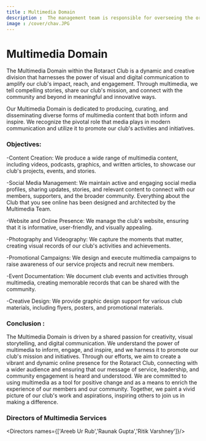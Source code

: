 ```yaml
---
title : Multimedia Domain
description :  The management team is responsible for overseeing the organization's operations, setting strategic goals, making decisions, allocating resources, and ensuring the overall success and growth of the club. 
image : /cover/chav.JPG
---
```


# Multimedia Domain

The Multimedia Domain within the Rotaract Club is a dynamic and creative division that harnesses the power of visual and digital communication to amplify our club's impact, reach, and engagement. Through multimedia, we tell compelling stories, share our club's mission, and connect with the community and beyond in meaningful and innovative ways.

Our Multimedia Domain is dedicated to producing, curating, and disseminating diverse forms of multimedia content that both inform and inspire. We recognize the pivotal role that media plays in modern communication and utilize it to promote our club's activities and initiatives.

### Objectives:
-Content Creation:  We produce a wide range of multimedia content, including videos, podcasts, graphics, and written articles, to showcase our club's projects, events, and stories.

-Social Media Management: We maintain active and engaging social media profiles, sharing updates, stories, and relevant content to connect with our members, supporters, and the broader community. Everything about the Club that you see online has been designed and architected by the Multimedia Team.

-Website and Online Presence:  We manage the club's website, ensuring that it is informative, user-friendly, and visually appealing.

-Photography and Videography:  We capture the moments that matter, creating visual records of our club's activities and achievements.

-Promotional Campaigns:  We design and execute multimedia campaigns to raise awareness of our service projects and recruit new members.

-Event Documentation: We document club events and activities through multimedia, creating memorable records that can be shared with the community.

-Creative Design: We provide graphic design support for various club materials, including flyers, posters, and promotional materials.

### Conclusion :
The Multimedia Domain is driven by a shared passion for creativity, visual storytelling, and digital communication. We understand the power of multimedia to inform, engage, and inspire, and we harness it to promote our club's mission and initiatives. Through our efforts, we aim to create a vibrant and dynamic online presence for the Rotaract Club, connecting with a wider audience and ensuring that our message of service, leadership, and community engagement is heard and understood. We are committed to using multimedia as a tool for positive change and as a means to enrich the experience of our members and our community. Together, we paint a vivid picture of our club's work and aspirations, inspiring others to join us in making a difference.

### Directors of Multimedia Services
<Directors names={['Areeb Ur Rub','Raunak Gupta','Ritik Varshney']}/>
